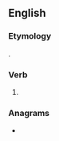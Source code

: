==English==

===Etymology===
{{suffix|swear|est|lang=en}}.

===Verb===
{{head|en|verb form}}

# {{en-archaic second-person singular of|swear|lang=en}}

===Anagrams===
* {{anagrams|en|sweaters}}
